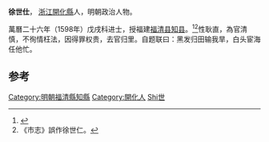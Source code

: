 '''徐世仕'''， [[浙江|浙江]][[開化縣|開化縣]]人，明朝政治人物。

萬曆二十六年（1598年）戊戌科进士，授福建[[福清县|福清县]][[知县|知县]]。<ref>{{cite news|title=福清市志  第四节　明代县衙|url=http://www.fzdqw.com/ShowText.asp?ToBook=1100&index=1135|accessdate=2013-08-11|newspaper=福州地情网|deadurl=yes|archiveurl=https://web.archive.org/web/20150528034308/http://www.fzdqw.com/ShowText.asp?ToBook=1100&index=1135|archivedate=2015-05-28}}</ref><ref>《市志》誤作徐世仁。</ref>性耿直，為官清慎，不徇情枉法，因得罪权贵，去官归里。自题联曰：黑发归田输我旱，白头宦海任他忙。

==参考==
{{reflist}}
{{明朝人物小作品}}
{{萬曆二十六年戊戌科殿試金榜}}
{{DEFAULTSORT:Xu徐}}
[[Category:明朝福清縣知縣|Category:明朝福清縣知縣]]
[[Category:開化人|Category:開化人]]
[[Category:徐姓|Shi世]]